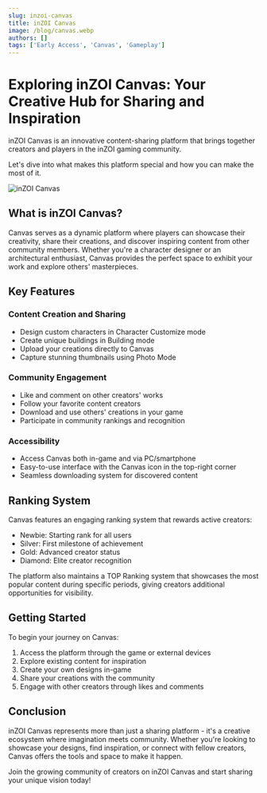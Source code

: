 ```yaml
---
slug: inzoi-canvas
title: inZOI Canvas
image: /blog/canvas.webp
authors: []
tags: ['Early Access', 'Canvas', 'Gameplay']
---
```


# Exploring inZOI Canvas: Your Creative Hub for Sharing and Inspiration

inZOI Canvas is an innovative content-sharing platform that brings together creators and players in the inZOI gaming community.

Let's dive into what makes this platform special and how you can make the most of it.

![inZOI Canvas](/blog/canvas.webp)
## What is inZOI Canvas?

Canvas serves as a dynamic platform where players can showcase their creativity, share their creations, and discover inspiring content from other community members. Whether you're a character designer or an architectural enthusiast, Canvas provides the perfect space to exhibit your work and explore others' masterpieces.

## Key Features

### Content Creation and Sharing
- Design custom characters in Character Customize mode
- Create unique buildings in Building mode 
- Upload your creations directly to Canvas
- Capture stunning thumbnails using Photo Mode

### Community Engagement
- Like and comment on other creators' works
- Follow your favorite content creators
- Download and use others' creations in your game
- Participate in community rankings and recognition

### Accessibility
- Access Canvas both in-game and via PC/smartphone
- Easy-to-use interface with the Canvas icon in the top-right corner
- Seamless downloading system for discovered content

## Ranking System

Canvas features an engaging ranking system that rewards active creators:
- Newbie: Starting rank for all users
- Silver: First milestone of achievement
- Gold: Advanced creator status
- Diamond: Elite creator recognition

The platform also maintains a TOP Ranking system that showcases the most popular content during specific periods, giving creators additional opportunities for visibility.

## Getting Started

To begin your journey on Canvas:
1. Access the platform through the game or external devices
2. Explore existing content for inspiration
3. Create your own designs in-game
4. Share your creations with the community
5. Engage with other creators through likes and comments

## Conclusion

inZOI Canvas represents more than just a sharing platform - it's a creative ecosystem where imagination meets community. Whether you're looking to showcase your designs, find inspiration, or connect with fellow creators, Canvas offers the tools and space to make it happen.

Join the growing community of creators on inZOI Canvas and start sharing your unique vision today!

